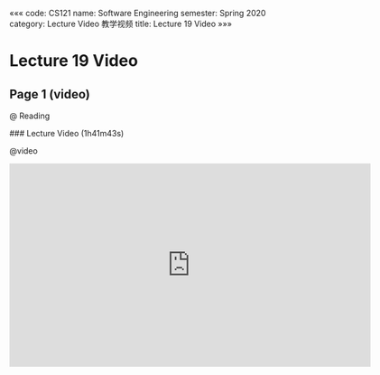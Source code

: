«««
code: CS121
name: Software Engineering
semester: Spring 2020
category: Lecture Video 教学视频
title: Lecture 19 Video
»»»

# Lecture 19 Video

## Page 1 (video)

@ Reading

<div class="markdown-body">
### Lecture Video (1h41m43s)
</div>

@video

<iframe src="https://watchsb.com/e/0sqb385fpcgg.html" frameborder=0 marginwidth=0 marginheight=0 scrolling=no width=640 height=360 allowfullscreen></iframe>


